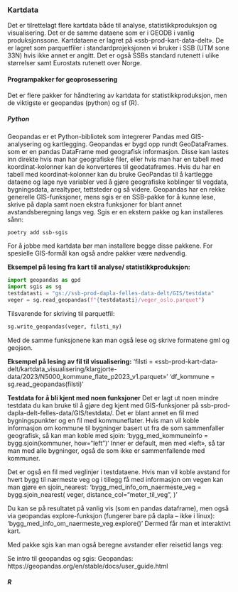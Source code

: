 ### Kartdata
Det er tilrettelagt flere kartdata både til analyse, statistikkproduksjon og visualisering. Det er de samme dataene som er i GEODB i vanlig produksjonssone. Kartdataene er lagret på «ssb-prod-kart-data-delt». De er lagret som parquetfiler i standardprojeksjonen vi bruker i SSB (UTM sone 33N) hvis ikke annet er angitt. Det er også SSBs standard rutenett i ulike størrelser samt Eurostats rutenett over Norge. 

#### Programpakker for geoprosessering
Det er flere pakker for håndtering av kartdata for statistikkproduksjon, men de viktigste er geopandas (python) og sf (R). 

##### Python 
Geopandas er et Python-bibliotek som integrerer Pandas med GIS-analysering og kartlegging.
Geopandas er bygd opp rundt GeoDataFrames. som er en pandas DataFrame med geografisk informasjon. Disse kan lastes inn direkte hvis man har geografiske filer, eller hvis man har en tabell med koordinat-kolonner kan de konverteres til geodataframes.
Hvis du har en tabell med koordinat-kolonner kan du bruke GeoPandas til å kartlegge dataene og lage nye variabler ved å gjøre geografiske koblinger til vegdata, bygningsdata, arealtyper, tettsteder og så videre.
Geopandas har en rekke generelle GIS-funksjoner, mens sgis er en SSB-pakke for å kunne lese, skrive på dapla samt noen ekstra funksjoner for blant annet avstandsberegning langs veg. Sgis er en ekstern pakke og kan installeres sånn:

```shell
poetry add ssb-sgis
```

For å jobbe med kartdata bør man installere begge disse pakkene. For spesielle GIS-formål kan også andre pakker være nødvendig. 

**Eksempel på lesing fra kart til analyse/ statistikkproduksjon: **

```python
import geopandas as gpd
import sgis as sg
testdatasti = "gs://ssb-prod-dapla-felles-data-delt/GIS/testdata"
veger = sg.read_geopandas(f"{testdatasti}/veger_oslo.parquet")
```

Tilsvarende for skriving til parquetfil:

```python
sg.write_geopandas(veger, filsti_ny) 
```

Med de samme funksjonene kan man også lese og skrive formatene gml og geojson.

**Eksempel på lesing av fil til visualisering:**
‘filsti = «ssb-prod-kart-data-delt/kartdata_visualisering/klargjorte-data/2023/N5000_kommune_flate_p2023_v1.parquet»’
‘df_kommune = sg.read_geopandas(filsti)’

**Testdata for å bli kjent med noen funksjoner**
Det er lagt ut noen mindre testdata du kan bruke til å gjøre deg kjent med GIS-funksjoner på ssb-prod-dapla-delt-felles-data/GIS/testdata/.
Det er blant annet en fil med bygningspunkter og en fil med kommuneflater. Hvis man vil koble informasjon om kommune til bygninger basert ut fra de som sammenfaller geografisk, så kan man koble med sjoin:
‘bygg_med_kommuneinfo = bygg.sjoin(kommuner, how="left")’
Inner er default, men med «left», så tar man med alle bygninger, også de som ikke er sammenfallende med kommuner.

Det er også en fil med veglinjer i testdataene. Hvis man vil koble avstand for hvert bygg til nærmeste veg og i tillegg få med informasjon om vegen kan man gjøre en sjoin_nearest:
‘bygg_med_info_om_naermeste_veg = bygg.sjoin_nearest(
    veger,
    distance_col="meter_til_veg",
)’

Du kan se på resultatet på vanlig vis (som en pandas dataframe), men også via geopandas explore-funksjon (fungerer bare på dapla – ikke i linux):
‘bygg_med_info_om_naermeste_veg.explore()’ 
Dermed får man et interaktivt kart.

Med pakke sgis kan man også beregne avstander eller reisetid langs veg:

Se intro til geopandas og sgis:
Geopandas: https://geopandas.org/en/stable/docs/user_guide.html 

##### R
